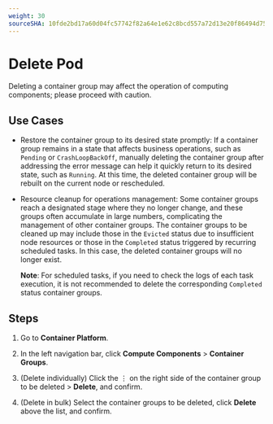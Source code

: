 ```yaml
---
weight: 30
sourceSHA: 10fde2bd17a60d04fc57742f82a64e1e62c8bcd557a72d13e20f86494d75c054
---
```


# Delete Pod

Deleting a container group may affect the operation of computing components; please proceed with caution.

## Use Cases

- Restore the container group to its desired state promptly: If a container group remains in a state that affects business operations, such as `Pending` or `CrashLoopBackOff`, manually deleting the container group after addressing the error message can help it quickly return to its desired state, such as `Running`. At this time, the deleted container group will be rebuilt on the current node or rescheduled.

- Resource cleanup for operations management: Some container groups reach a designated stage where they no longer change, and these groups often accumulate in large numbers, complicating the management of other container groups. The container groups to be cleaned up may include those in the `Evicted` status due to insufficient node resources or those in the `Completed` status triggered by recurring scheduled tasks. In this case, the deleted container groups will no longer exist.

  **Note**: For scheduled tasks, if you need to check the logs of each task execution, it is not recommended to delete the corresponding `Completed` status container groups.

## Steps

1. Go to **Container Platform**.

2. In the left navigation bar, click **Compute Components** > **Container Groups**.

3. (Delete individually) Click the ⋮ on the right side of the container group to be deleted > **Delete**, and confirm.

4. (Delete in bulk) Select the container groups to be deleted, click **Delete** above the list, and confirm.
